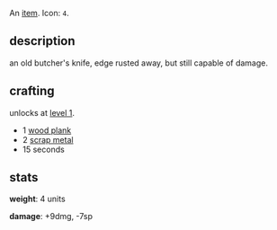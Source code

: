 {{FixTitle}}
An [[items|item]]. Icon: <code><nowiki>4</nowiki></code>.

== description ==

an old butcher's knife, edge rusted away, but still capable of damage.

== crafting ==

unlocks at [[level 1]].

* 1 [[wood plank]]
* 2 [[scrap metal]]
* 15 seconds

== stats ==

'''weight''': 4 units

'''damage''': +9dmg, -7sp
